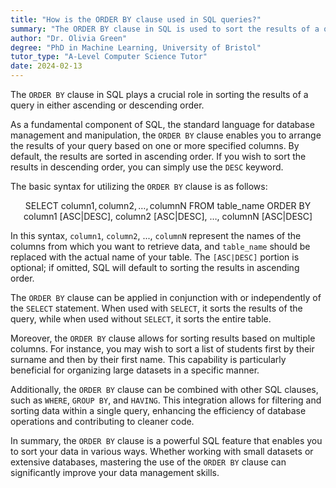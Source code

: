 ```yaml
---
title: "How is the ORDER BY clause used in SQL queries?"
summary: "The ORDER BY clause in SQL is used to sort the results of a query in ascending or descending order."
author: "Dr. Olivia Green"
degree: "PhD in Machine Learning, University of Bristol"
tutor_type: "A-Level Computer Science Tutor"
date: 2024-02-13
---
```


The `ORDER BY` clause in SQL plays a crucial role in sorting the results of a query in either ascending or descending order.

As a fundamental component of SQL, the standard language for database management and manipulation, the `ORDER BY` clause enables you to arrange the results of your query based on one or more specified columns. By default, the results are sorted in ascending order. If you wish to sort the results in descending order, you can simply use the `DESC` keyword.

The basic syntax for utilizing the `ORDER BY` clause is as follows:

$$
\text{SELECT } \text{column1}, \text{column2}, \ldots, \text{columnN} \text{ FROM table\_name ORDER BY column1 [ASC|DESC], column2 [ASC|DESC], \ldots, columnN [ASC|DESC]}
$$

In this syntax, `column1`, `column2`, ..., `columnN` represent the names of the columns from which you want to retrieve data, and `table_name` should be replaced with the actual name of your table. The `[ASC|DESC]` portion is optional; if omitted, SQL will default to sorting the results in ascending order.

The `ORDER BY` clause can be applied in conjunction with or independently of the `SELECT` statement. When used with `SELECT`, it sorts the results of the query, while when used without `SELECT`, it sorts the entire table.

Moreover, the `ORDER BY` clause allows for sorting results based on multiple columns. For instance, you may wish to sort a list of students first by their surname and then by their first name. This capability is particularly beneficial for organizing large datasets in a specific manner.

Additionally, the `ORDER BY` clause can be combined with other SQL clauses, such as `WHERE`, `GROUP BY`, and `HAVING`. This integration allows for filtering and sorting data within a single query, enhancing the efficiency of database operations and contributing to cleaner code.

In summary, the `ORDER BY` clause is a powerful SQL feature that enables you to sort your data in various ways. Whether working with small datasets or extensive databases, mastering the use of the `ORDER BY` clause can significantly improve your data management skills.
    